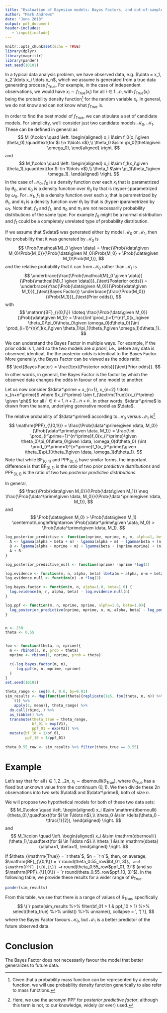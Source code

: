 ```yaml
---
title: "Evaluation of Bayesian models: Bayes Factors, and out-of-sample generalization^[This note was written in RMarkdown and the source document is available at https://www.somewhere.com and therein one can obtain all the R code to generate the simulations presented here.]"
author: "Mark Andrews"
date: "June 2018"
output: pdf_document
header-includes:
   - \input{include}
---
```


```r
knitr::opts_chunk$set(echo = TRUE)
library(dplyr)
library(magrittr)
library(pander)
set.seed(10101)
```

In a typical data analysis problem, we have observed data, e.g. $\data = x_1, x_2 \ldots x_i \ldots x_n$, which we assume is generated from a true data generating process $f_{\textrm{True}}$. For example, in the case of independent observations, we would have $x_i \sim f_{\textrm{True}}(x_i)$ for all $i \in 1\ldots n$, with $f_{\textrm{True}}(x_i)$ being the probability density function[^density_function_footnote] for the random variable $x_i$. In general, we do not know and can not know what $f_{\textrm{True}}$ is.

[^density_function_footnote]: Given that a probability mass function can be represented by a density function, we will use probability density function generically to also refer to mass functions.

In order to find the best model of $f_{\textrm{True}}$, we can stipulate a set of candidate models. For simplicity, we'll consider just two candidate models $\mathcal{M}_0$, $\mathcal{M}_1$. These can be defined in general as 
$$
M_0\colon \quad \left.
\begin{aligned}
x_i &\sim f_0(x_i\given \theta_0),\quad\text{for $i \in 1\ldots n$},\\
\theta_0 &\sim \pi_0(\theta\given \omega_0),
\end{aligned}
\right.
$$
and
$$
M_1\colon \quad \left.
\begin{aligned}
x_i &\sim f_1(x_i\given \theta_1),\quad\text{for $i \in 1\ldots n$},\\
\theta_1 &\sim \pi_1(\theta_1\given \omega_1).
\end{aligned}
\right.
$$
In the case of $\mathcal{M}_0$, $f_0$ is a density function over each $x_i$ that is parametrized by $\theta_0$, and $\pi_0$ is a density function over $\theta_0$ by that is (hyper-)parametrized by $\omega_0$. For $\mathcal{M}_1$, $f_1$ is a density function over each $x_i$ that is parametrized by $\theta_1$, and $\pi_1$ is a density function over $\theta_1$ by that is (hyper-)parametrized by $\omega_1$. Note that, $f_0$ and $f_1$, and $\pi_0$ and $\pi_1$ are not necessarily probability distributions of the same type. For example $f_0$ might be a normal distribution and $f_1$ could be a completely unrelated type of probability distribution.

If we assume that $\data$ was generated either by model $\mathcal{M}_0$ or $\mathcal{M}_1$, then the probability that it was generated by $\mathcal{M}_0$ is
$$
\Prob{\mathcal{M}_0 \given \data} = \frac{\Prob{\data\given M_0}\Prob{M_0}}{\Prob{\data\given M_0}\Prob{M_0} + \Prob{\data\given M_1}\Prob{M_1}},
$$
and the relative probability that it can from $\mathcal{M}_0$ rather than $\mathcal{M}_1$ is 
$$
\underbrace{\frac{\Prob{\mathcal{M}_0 \given \data}}{\Prob{\mathcal{M}_1 \given \data}}}_{\text{Posterior odds}} 
= 
\underbrace{\frac{\Prob{\data\given M_0}}{\Prob{\data\given M_1}}}_{\text{Bayes Factor}}
\underbrace{\frac{\Prob{M_0}}{\Prob{M_1}}}_{\text{Prior odds}},
$$
with
$$
\mathrm{BF}_{\{0,1\}} \doteq \frac{\Prob{\data\given M_0}}{\Prob{\data\given M_1}} = \frac{\int \prod_{i=1}^{n}f_0(x_i\given \theta_0)\pi_0(\theta_0\given \omega_0)d\theta_0}{\int \prod_{i=1}^{n}f_1(x_i\given \theta_1)\pi_1(\theta_1\given \omega_1)d\theta_1}.
$$

We can understand the Bayes Factor in multiple ways. For example, if the prior odds is $1$, and so the two models are *a priori*, i.e., before any data is observed, identical, the the posterior odds is identical to the Bayes Factor. More generally, the Bayes Factor can be viewed as the odds ratio:
$$
\text{Bayes Factor} = \frac{\text{Posterior odds}}{\text{Prior odds}}.
$$
In other words, in general, the Bayes Factor is the factor by which the observed data changes the odds in favour of one model to another.  

Let us now consider $\data^\prime = x_{n+1}, x_{n+2} \ldots x_{n+n^\prime}$ where $x_{i^\prime} \sim f_{\textrm{True}}(x_{i^\prime} \given \phi)$ for all $i^\prime \in n+1, n+2 \ldots n+n^\prime$. In other words, $\data^\prime$ is drawn from the same, underlying generative model as $\data$.

The relative probability of $\data^\prime$ according to $\mathcal{M}_0$ versus $\mathcal{M}_1$ is[^ppf_footnote]
$$
\mathrm{PPF}_{\{0,1\}} = \frac{\Prob{\data^\prime\given \data, M_0}}{\Prob{\data^\prime\given \data, M_1}} 
=
\frac{\int \prod_{i^\prime=1}^{n^\prime}f_0(x_{i^\prime}\given \theta_0)\pi_0(\theta_0\given \data, \omega_0)d\theta_0}
     {\int \prod_{i^\prime=1}^{n^\prime}f_1(x_{i^\prime}\given \theta_1)\pi_1(\theta_1\given \data, \omega_1)d\theta_1}.
$$
Note that while $\mathrm{BF}_{\{0,1\}}$ and $\mathrm{PPF}_{\{0,1\}}$ have similar forms, the important difference is that $\mathrm{BF}_{\{0,1\}}$ is the ratio of two *prior predictive distributions* and $\mathrm{PPF}_{\{0,1\}}$ is the ratio of two two *posterior predictive distributions*.

In general,
$$
\frac{\Prob{\data\given M_0}}{\Prob{\data\given M_1}} \neq \frac{\Prob{\data^\prime\given \data, M_0}}{\Prob{\data^\prime\given \data, M_1}},
$$
and 
$$
\Prob{\data\given M_0} > \Prob{\data\given M_1} \centernot\Longleftrightarrow \Prob{\data^\prime\given \data, M_0} > \Prob{\data^\prime\given \data, M_1}.
$$

[^ppf_footnote]: Here, we use the acronym $\mathrm{PPF}$ for *posterior predictive factor*, although this term is not, to our knowledge, widely (or ever) used.

```r
log_posterior_predictive <- function(nprime, mprime, n, m, alpha=1, beta=1){
  A <- lgamma(alpha + beta + n) - lgamma(alpha + m) - lgamma(beta + (n-m))
  B <- lgamma(alpha + mprime + m) + lgamma(beta + (nprime-mprime) + (n-m)) - lgamma(alpha + beta + nprime + n)
  A + B
}

log_posterior_predictive_null <- function(nprime) -nprime *log(2)

log.evidence <- function(m, n, alpha, beta) lbeta(m + alpha, n-m + beta) - lbeta(alpha, beta)
log.evidence.null <- function(n) -n *log(2)

log.bayes.factor <- function(m, n, alpha=1.0, beta=1.0) {
  log.evidence(m, n, alpha, beta) - log.evidence.null(n)
}

log.ppf <- function(m, n, mprime, nprime, alpha=1.0, beta=1.0){
  log_posterior_predictive(nprime, mprime, n, m, alpha, beta) - log_posterior_predictive_null(nprime)
}


n <- 250
theta <- 0.55


foo <- function(theta, n, nprime){
  m <- rbinom(1, n, prob = theta)
  mprime <- rbinom(1, nprime, prob = theta)

  c(-log.bayes.factor(m, n), 
    -log.ppf(m, n, mprime, nprime)
  )
}
set.seed(10101)

theta_range <- seq(0.4, 0.6, by=0.01)
sim_results <- Map(function(theta){replicate(1e5, foo(theta, n, n)) %>%
    t() %>% 
    apply(2, mean)}, theta_range) %>% 
  do.call(rbind,.) %>% 
  as_tibble() %>% 
  transmute(theta_true = theta_range,
            bf_01 = exp(V1), 
            ppf_01 = exp(V2)) %>% 
  mutate(bf_10 = 1/bf_01,
         ppf_10 = 1/ppf_01)
  
theta_0.55_row <- sim_results %>% filter(theta_true == 0.55)
```

# Example


Let's say that for all $i \in 1, 2 \ldots 2n$, $x_i \sim \mathrm{dbernoulli}(\theta_{\mathrm{True}})$, where $\theta_{\mathrm{True}}$ has a fixed but unknown value from the continuum $(0,1)$. We then divide these $2n$ observations into two sets $\data$ and $\data^\prime$, both of size $n$. 

We will propose two hypothetical models for both of these two data sets:
$$
M_0\colon \quad \left.
\begin{aligned}
x_i &\sim \mathrm{dbernoulli}(\theta_0),\quad\text{for $i \in 1\ldots n$},\\
\theta_0 &\sim \delta(\theta_0 - \tfrac{1}{2}),
\end{aligned}
\right.
$$
and
$$
M_1\colon \quad \left.
\begin{aligned}
x_i &\sim \mathrm{dbernoulli}(\theta_1),\quad\text{for $i \in 1\ldots n$}.\\
\theta_1 &\sim \mathrm{dbeta}(\alpha=1, \beta=1),
\end{aligned}
\right.
$$

If $\theta_{\mathrm{True}} = `r theta`$, $n = `r n`$, then, on average, $\mathrm{BF}_{\{0,1\}} = `r round(theta_0.55_row$bf_01, 3)`$, and $\mathrm{PPF}_{\{0,1\}} = `r round(theta_0.55_row$ppf_01, 3)`$ (and so $\mathrm{PPF}_{\{1,0\}} = `r round(theta_0.55_row$ppf_10, 3)`$). In the following table, we provide these results for a wider range of $\theta_{\mathrm{True}}$.
```r
pander(sim_results)
```

From this table, we see that there is a range of values of $\theta_{\mathrm{True}}$, specifically 
$$
\{`r paste(sim_results %>% filter(bf_01 > 1 & ppf_10 > 1) %>% select(theta_true) %>% unlist() %>% unname(), collapse = ', ')`\},
$$ 
where the Bayes Factor favours $\mathcal{M}_0$, but $\mathcal{M}_1$ is a better predictor of the future observed data. 

# Conclusion
The Bayes Factor does not necessarily favour the model that better generalizes to future data.
